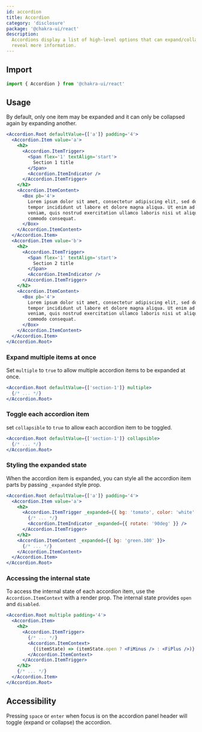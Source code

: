 ```yaml
---
id: accordion
title: Accordion
category: 'disclosure'
package: '@chakra-ui/react'
description:
  Accordions display a list of high-level options that can expand/collapse to
  reveal more information.
---
```


## Import

```js
import { Accordion } from '@chakra-ui/react'
```

## Usage

By default, only one item may be expanded and it can only be collapsed again by
expanding another.

```jsx
<Accordion.Root defaultValue={['a']} padding='4'>
  <Accordion.Item value='a'>
    <h2>
      <Accordion.ItemTrigger>
        <Span flex='1' textAlign='start'>
          Section 1 title
        </Span>
        <Accordion.ItemIndicator />
      </Accordion.ItemTrigger>
    </h2>
    <Accordion.ItemContent>
      <Box pb='4'>
        Lorem ipsum dolor sit amet, consectetur adipiscing elit, sed do eiusmod
        tempor incididunt ut labore et dolore magna aliqua. Ut enim ad minim
        veniam, quis nostrud exercitation ullamco laboris nisi ut aliquip ex ea
        commodo consequat.
      </Box>
    </Accordion.ItemContent>
  </Accordion.Item>
  <Accordion.Item value='b'>
    <h2>
      <Accordion.ItemTrigger>
        <Span flex='1' textAlign='start'>
          Section 2 title
        </Span>
        <Accordion.ItemIndicator />
      </Accordion.ItemTrigger>
    </h2>
    <Accordion.ItemContent>
      <Box pb='4'>
        Lorem ipsum dolor sit amet, consectetur adipiscing elit, sed do eiusmod
        tempor incididunt ut labore et dolore magna aliqua. Ut enim ad minim
        veniam, quis nostrud exercitation ullamco laboris nisi ut aliquip ex ea
        commodo consequat.
      </Box>
    </Accordion.ItemContent>
  </Accordion.Item>
</Accordion.Root>
```

### Expand multiple items at once

Set `multiple` to `true` to allow multiple accordion items to be expanded at
once.

```jsx live=false
<Accordion.Root defaultValue={['section-1']} multiple>
  {/* ... */}
</Accordion.Root>
```

### Toggle each accordion item

set `collapsible` to `true` to allow each accordion item to be toggled.

```jsx live=false
<Accordion.Root defaultValue={['section-1']} collapsible>
  {/* ... */}
</Accordion.Root>
```

### Styling the expanded state

When the accordion item is expanded, you can style all the accordion item parts
by passing `_expanded` style prop.

```jsx live=false
<Accordion.Root defaultValue={['a']} padding='4'>
  <Accordion.Item value='a'>
    <h2>
      <Accordion.ItemTrigger _expanded={{ bg: 'tomato', color: 'white' }}>
        {/* ... */}
        <Accordion.ItemIndicator _expanded={{ rotate: '90deg' }} />
      </Accordion.ItemTrigger>
    </h2>
    <Accordion.ItemContent _expanded={{ bg: 'green.100' }}>
      {/* ... */}
    </Accordion.ItemContent>
  </Accordion.Item>
</Accordion.Root>
```

### Accessing the internal state

To access the internal state of each accordion item, use the
`Accordion.ItemContext` with a render prop. The internal state provides `open`
and `disabled`.

```jsx live=false
<Accordion.Root multiple padding='4'>
  <Accordion.Item>
    <h2>
      <Accordion.ItemTrigger>
        {/* ... */}
        <Accordion.ItemContext>
          {(itemState) => (itemState.open ? <FiMinus /> : <FiPlus />)}
        </Accordion.ItemContext>
      </Accordion.ItemTrigger>
    </h2>
    {/* ... */}
  </Accordion.Item>
</Accordion.Root>
```

## Accessibility

Pressing `space` or `enter` when focus is on the accordion panel header will
toggle (expand or collapse) the accordion.
